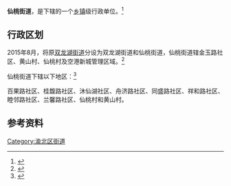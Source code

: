 {{中国乡级行政区
|景观照片文件名 = 
|景观照片描述 = 
|汉语拼音 = 
|其他语言 = 
|其他语言名称 = 
|旧称 = 
|地名出处 = 
|位置图文件名 = 
|位置图描述 = 
|自定义图片= 
|建置时间 = 2015
|政府驻地 = 金玉路5号
|毗邻 = 
|总面积 = 23平方公里
|总人口 = 
|总人口年份 = 
|户籍人口 = 
|户籍人口年份 = 
|常住人口 = 
|常住人口年份 = 
|人口密度 = 
|GDP = 41.36亿<ref>{{cite web|author=华龙网-重庆日报|title=仙桃街道：打造服务型政府 全力推动招商引资|url=http://cq.cqnews.net/cqqx/html/2017-01/22/content_40400405.htm|accessdate=2017-02-02|archive-date=2019-02-22|archive-url=https://web.archive.org/web/20190222115921/http://cq.cqnews.net/cqqx/html/2017-01/22/content_40400405.htm|dead-url=no}}</ref>
|GDP年份 = 2016
|邮政编码 = 
|电话区号 = 23
|官方网站 = 
|网站名称 = 
|50/01/12/023/000}}

'''仙桃街道'''，是{{PRC admin/fullname|50/01/12/023/000|3}}下辖的一个[[乡镇|乡镇]]级行政单位。<ref>{{PRC admin/ref sgc|{{PRC admin/parent|50/01/12/023/000}}}}</ref>

== 行政区划 ==
2015年8月，将原[[双龙湖街道|双龙湖街道]]分设为双龙湖街道和仙桃街道，仙桃街道辖金玉路社区、黄山村、仙桃村及空港新城管理区域。<ref>{{cite web|author=渝北网|title=双龙湖街道拆分为双龙湖和仙桃两个街道|url=http://www.cqybq.gov.cn/ybw_content/2015-08/25/content_3911511.htm|accessdate=2015-09-02|language=zh-hans|deadurl=yes|archiveurl=https://web.archive.org/web/20150919021616/http://www.cqybq.gov.cn/ybw_content/2015-08/25/content_3911511.htm|archivedate=2015-09-19}}</ref>

仙桃街道下辖以下地区：<ref>{{PRC admin/ref sgc|50/01/12/023/000}}</ref>

百果路社区、桂馥路社区、沐仙湖社区、舟济路社区、同盛路社区、祥和路社区、睦邻路社区、兰馨路社区、仙桃村和黄山村。

== 参考资料 ==

{{Reflist|2}}

{{渝北区行政区划}}
{{重庆行政区划小作品}}

[[Category:渝北区街道|Category:渝北区街道]]